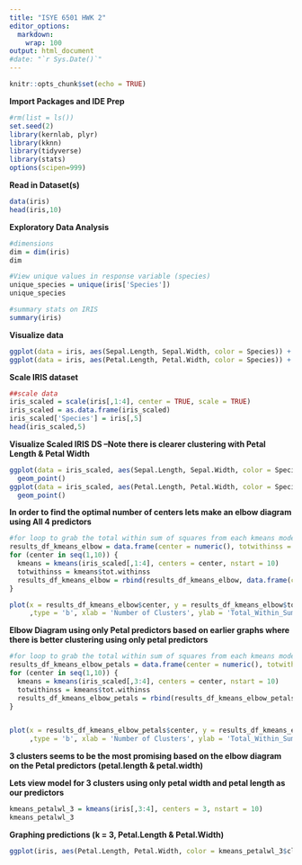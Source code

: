 ```yaml
---
title: "ISYE 6501 HWK 2"
editor_options:
  markdown:
    wrap: 100
output: html_document
#date: "`r Sys.Date()`"
---
```


```r
knitr::opts_chunk$set(echo = TRUE)
```


**Import Packages and IDE Prep**
```r
#rm(list = ls())
set.seed(2)
library(kernlab, plyr)
library(kknn)
library(tidyverse)
library(stats)
options(scipen=999)
```

**Read in Dataset(s)**
```r
data(iris)
head(iris,10)
```
**Exploratory Data Analysis**
```r
#dimensions
dim = dim(iris)
dim

#View unique values in response variable (species)
unique_species = unique(iris['Species'])
unique_species

#summary stats on IRIS
summary(iris)
```

**Visualize data**
```r
ggplot(data = iris, aes(Sepal.Length, Sepal.Width, color = Species)) + geom_point()
ggplot(data = iris, aes(Petal.Length, Petal.Width, color = Species)) + geom_point()
```


**Scale IRIS dataset**
```r
##scale data
iris_scaled = scale(iris[,1:4], center = TRUE, scale = TRUE)
iris_scaled = as.data.frame(iris_scaled)
iris_scaled['Species'] = iris[,5]
head(iris_scaled,5)

```
**Visualize Scaled IRIS DS --Note there is clearer clustering with Petal Length & Petal Width**
```r
ggplot(data = iris_scaled, aes(Sepal.Length, Sepal.Width, color = Species)) +
  geom_point()
ggplot(data = iris_scaled, aes(Petal.Length, Petal.Width, color = Species)) +
  geom_point()

```

**In order to find the optimal number of centers lets make an elbow diagram using All 4 predictors**
```r
#for loop to grab the total within sum of squares from each kmeans model with varying number of centers
results_df_kmeans_elbow = data.frame(center = numeric(), totwithinss = numeric()) 
for (center in seq(1,10)) {
  kmeans = kmeans(iris_scaled[,1:4], centers = center, nstart = 10)
  totwithinss = kmeans$tot.withinss
  results_df_kmeans_elbow = rbind(results_df_kmeans_elbow, data.frame(center = center, totwithinss = totwithinss)) 
}

plot(x = results_df_kmeans_elbow$center, y = results_df_kmeans_elbow$totwithinss
     ,type = 'b', xlab = 'Number of Clusters', ylab = 'Total_Within_Sum_Squares')

```

**Elbow Diagram using only Petal predictors based on earlier graphs where there is better clustering using only petal predictors**
```r
#for loop to grab the total within sum of squares from each kmeans model with varying number of centers
results_df_kmeans_elbow_petals = data.frame(center = numeric(), totwithinss = numeric()) 
for (center in seq(1,10)) {
  kmeans = kmeans(iris_scaled[,3:4], centers = center, nstart = 10)
  totwithinss = kmeans$tot.withinss
  results_df_kmeans_elbow_petals = rbind(results_df_kmeans_elbow_petals, data.frame(center = center, totwithinss = totwithinss)) 
}


plot(x = results_df_kmeans_elbow_petals$center, y = results_df_kmeans_elbow_petals$totwithinss
     ,type = 'b', xlab = 'Number of Clusters', ylab = 'Total_Within_Sum_Squares')
```

**3 clusters seems to be the most promising based on the elbow diagram on the Petal predictors (petal.length & petal.width)**


**Lets view model for 3 clusters using only petal width and petal length as our predictors**
```r
kmeans_petalwl_3 = kmeans(iris[,3:4], centers = 3, nstart = 10)
kmeans_petalwl_3
```

**Graphing predictions (k = 3, Petal.Length & Petal.Width)**
```r
ggplot(iris, aes(Petal.Length, Petal.Width, color = kmeans_petalwl_3$cluster)) + geom_point()
```
